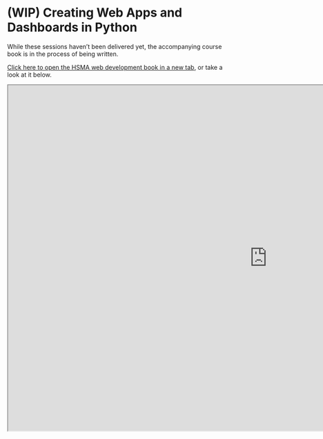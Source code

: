 # (WIP) Creating Web Apps and Dashboards in Python

While these sessions haven't been delivered yet, the accompanying course book is in the process of being written.

[Click here to open the HSMA web development book in a new tab](https://bergam0t.github.io/streamlit_book/){target="_blank"}, or take a look at it below.

```{=html}
<iframe width="1200" height="800" src="https://bergam0t.github.io/streamlit_book/" title="HSMA - Streamlit Book"></iframe>
```
